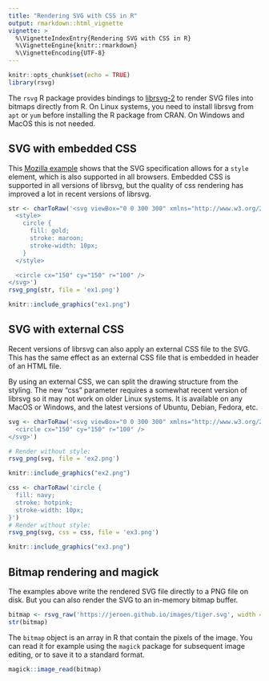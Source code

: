 ```yaml
---
title: "Rendering SVG with CSS in R"
output: rmarkdown::html_vignette
vignette: >
  %\VignetteIndexEntry{Rendering SVG with CSS in R}
  %\VignetteEngine{knitr::rmarkdown}
  %\VignetteEncoding{UTF-8}
---
```


```r
knitr::opts_chunk$set(echo = TRUE)
library(rsvg)
```

The `rsvg` R package provides bindings to [librsvg-2](https://wiki.gnome.org/Projects/LibRsvg) to render SVG files into bitmaps directly from R. On Linux systems, you need to install librsvg from `apt` or `yum` before installing the R package from CRAN. On Windows and MacOS this is not needed.




## SVG with embedded CSS 

This [Mozilla example](https://developer.mozilla.org/en-US/docs/Web/SVG/Element/style) shows that the SVG specification allows for a `style` element, which is also supported in all browsers. Embedded CSS is supported in all versions of librsvg, but the quality of css rendering has improved a lot in recent versions of librsvg.


```r
str <- charToRaw('<svg viewBox="0 0 300 300" xmlns="http://www.w3.org/2000/svg">
  <style>
    circle {
      fill: gold;
      stroke: maroon;
      stroke-width: 10px;
    }
  </style>

  <circle cx="150" cy="150" r="100" />
</svg>')
rsvg_png(str, file = 'ex1.png')
```

```r
knitr::include_graphics("ex1.png")
```


## SVG with external CSS 

Recent versions of librsvg can also apply an external CSS file to the SVG. This has the same effect as an external CSS file that is embedded in header of an HTML file.

By using an external CSS, we can split the drawing structure from the styling. The new "css" parameter requires a somewhat recent version of librsvg so it may not work on older Linux systems. It is available on any MacOS or Windows, and the latest versions of Ubuntu, Debian, Fedora, etc.


```r
svg <- charToRaw('<svg viewBox="0 0 300 300" xmlns="http://www.w3.org/2000/svg">
  <circle cx="150" cy="150" r="100" />
</svg>')

# Render without style:
rsvg_png(svg, file = 'ex2.png')
```

```r
knitr::include_graphics("ex2.png")
```

```r
css <- charToRaw('circle {
  fill: navy;
  stroke: hotpink;
  stroke-width: 10px;
}')
# Render without style:
rsvg_png(svg, css = css, file = 'ex3.png')
```

```r
knitr::include_graphics("ex3.png")
```

## Bitmap rendering and magick

The examples above write the rendered SVG file directly to a PNG file on disk. But you can also render the SVG to an in-memory bitmap buffer.

```r
bitmap <- rsvg_raw('https://jeroen.github.io/images/tiger.svg', width = 600)
str(bitmap)
```

The `bitmap` object is an array in R that contain the pixels of the image. You can read it for example using the `magick` package for subsequent image editing, or to save it to a standard format.

```r
magick::image_read(bitmap)
```
